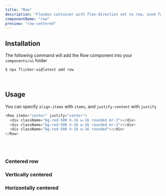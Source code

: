 ```yaml
---
title: "Row"
description: "Flexbox container with flex-direction set to row, used for improved code readability"
componentName: "row"
preview: "row-centered"
---
```



## Installation

The following command will add the Row component into your `components/ui` folder

```bash
$ npx flicker-ui@latest add row
```

<br />

## Usage

You can specify `align-items` with `items`, and `justify-content` with `justify`

```js /items="center"/ /justify="center"/
<Row items="center" justify="center">
  <div className="bg-red-500 h-16 w-16 rounded mr-3"></div>
  <div className="bg-red-500 h-16 w-16 rounded mr-3"></div>
  <div className="bg-red-500 h-16 w-16 rounded"></div>
</Row>
```

<br />
<br />

### Centered row

<PreviewBox className="mb-12" component="row-centered"/>

### Vertically centered

<PreviewBox className="mb-12" component="row-vertically-centered"/>

### Horizontally centered

<PreviewBox component="row-horizontally-centered" />